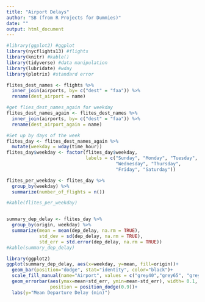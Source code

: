 ```yaml
---
title: "Airport Delays"
author: "SB (from R Projects for Dummies)"
date: ""
output: html_document
---
```

```r
#library(ggplot2) #ggplot
library(nycflights13) #flights
library(knitr) #kable()
library(tidyverse) #data manipulation
library(lubridate) #wday
library(plotrix) #standard error

flites_dest_names <- flights %>%
  inner_join(airports, by= c("dest" = "faa")) %>%
  rename(dest_airport = name)

#get flies_dest_names_again for weekday
flites_dest_names_again <- flites_dest_names %>%
  inner_join(airports, by= c("dest" = "faa")) %>%
  rename(dest_airport_again = name)

#Set up by days of the week
flites_day <- flites_dest_names_again %>%
  mutate(weekday = wday(time_hour))
flites_day$weekday <- factor(flites_day$weekday,
                             labels = c("Sunday", "Monday", "Tuesday", 
                                        "Wednesday", "Thursday",
                                        "Friday", "Saturday"))

flites_per_weekday <- flites_day %>%
  group_by(weekday) %>%
  summarize(number_of_flights = n())

#kable(flites_per_weekday)


summary_dep_delay <- flites_day %>%
  group_by(origin, weekday) %>%
  summarize(mean = mean(dep_delay, na.rm = TRUE),
            std_dev = sd(dep_delay, na.rm = TRUE),
            std_err = std.error(dep_delay, na.rm = TRUE))
#kable(summary_dep_delay)

library(ggplot2)
ggplot(summary_dep_delay, aes(x=weekday, y=mean, fill=origin))+
  geom_bar(position="dodge", stat="identity", color="black")+
  scale_fill_manual(name="Airport", values = c("grey40","grey65", "grey100"))+
  geom_errorbar(aes(ymax=mean+std_err, ymin=mean-std_err), width= 0.1, 
                position = position_dodge(0.9))+
  labs(y="Mean Departure Delay (min)")


```

